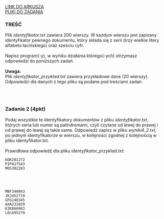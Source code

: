 
<div className="box_link"><a className="link  link_materials" target="_blank" href="https://arkusze.pl/maturalne/informatyka-2020-lipiec-matura-rozszerzona-2.pdf">LINK DO ARKUSZA</a>
<br/>
<a className="link  link_materials" href="https://arkusze.pl/maturalne/informatyka-2020-lipiec-matura-rozszerzona-zalaczniki.zip"> PLIKI DO ZADANIA</a>

<br/>
</div>

### TREŚĆ
Plik <i>identyfikator.txt</i> zawiera 200 wierszy. W każdym wierszu jest zapisany
identyfikator pewnego dokumentu, który składa się z serii (trzy wielkie litery alfabetu
łacińskiego) oraz sześciu cyfr.<br/><br/>
Napisz program(-y), w wyniku działania którego(-ych) otrzymasz odpowiedzi do poniższych
zadań.<br/><br/>
<b>Uwaga:<br/></b> 
Plik <i>identyfikator_przyklad.txt</i> zawiera przykładowe dane (20 wierszy).
Odpowiedzi dla danych z tego pliku są podane pod treściami zadań.

<br/><br/>

### Zadanie 2 (4pkt)

Podaj wszystkie te identyfikatory dokumentów z pliku <i>identyfikator.txt</i>, których seria
lub numer są palindromami, czyli czytane od lewej do prawej i od prawej do lewej są takie
same. Odpowiedź zapisz w pliku <i>wyniki4_2.txt</i>, po jednym identyfikatorze w wierszu,
w kolejności zgodnej z kolejnością w pliku identyfikator.txt.<br/><br/>
Prawidłowa odpowiedź dla pliku <i>identyfikator_przyklad.txt</i>:<br/>

```
KOK201272
PIP417543
MOS302203 
```

<br/><br/>

<Dropdown title="ODPOWIEDŹ">

```
MBF340043
JKJ452719
GFG148345
AXA231829
KIK866983
LOL695279
```
</Dropdown>


<Dropdown title="PRZYKŁADOWE ROZWIĄZANIE CAŁEGO ZADANIA">
</Dropdown>



